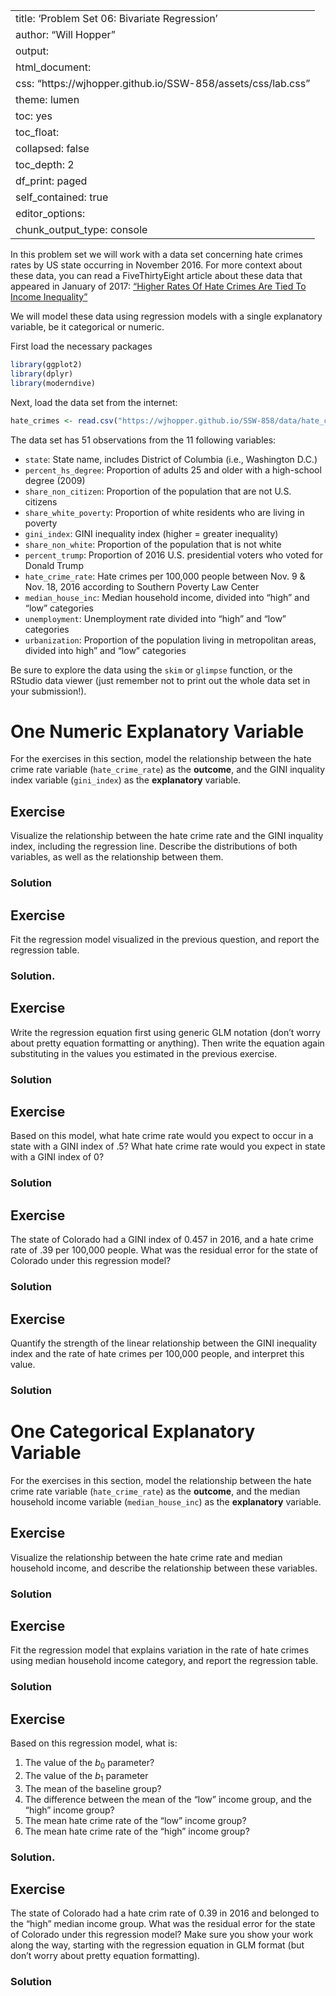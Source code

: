 
---
title: 'Problem Set 06: Bivariate Regression'
author: "Will Hopper"
output:
  html_document:
    css: "https://wjhopper.github.io/SSW-858/assets/css/lab.css"
    theme: lumen
    toc: yes
    toc_float:
      collapsed: false
    toc_depth: 2
    df_print: paged
    self_contained: true
editor_options: 
  chunk_output_type: console
---

In this problem set we will work with a data set concerning hate crimes rates by US state occurring in  November 2016. For more context about these data, you can read a FiveThirtyEight article about these data that appeared in January of 2017: ["Higher Rates Of Hate Crimes Are Tied To Income
Inequality"](https://fivethirtyeight.com/features/higher-rates-of-hate-crimes-are-tied-to-income-inequality/)

We will model these data using regression models with a single explanatory variable, be it categorical or numeric.


First load the necessary packages 

```r
library(ggplot2)
library(dplyr)
library(moderndive)
```

Next, load the data set from the internet:

```r
hate_crimes <- read.csv("https://wjhopper.github.io/SSW-858/data/hate_crimes.csv", stringsAsFactors = FALSE)
```

The data set has 51 observations from the 11 following variables:

- `state`: State name, includes District of Columbia (i.e., Washington D.C.)
- `percent_hs_degree`: Proportion of adults 25 and older with a high-school degree (2009)
- `share_non_citizen`: Proportion of the population that are not U.S. citizens
- `share_white_poverty`: Proportion of white residents who are living in poverty
- `gini_index`: GINI inequality index (higher = greater inequality)
- `share_non_white`: Proportion of the population that is not white
- `percent_trump`: Proportion of 2016 U.S. presidential voters who voted for Donald Trump
- `hate_crime_rate`: Hate crimes per 100,000 people between Nov. 9 & Nov. 18, 2016 according to Southern Poverty Law Center 
- `median_house_inc`: Median household income, divided into "high" and "low" categories
- `unemployment`: Unemployment rate divided into "high" and "low" categories
- `urbanization`: Proportion of the population living in metropolitan areas, divided into high" and "low" categories


Be sure to explore the data using the `skim` or `glimpse` function, or the RStudio data viewer (just remember not to print out the whole data set in your submission!).

# One Numeric Explanatory Variable

For the exercises in this section, model the relationship between the hate crime rate variable (`hate_crime_rate`) as the **outcome**, and the GINI inquality index variable (`gini_index`) as the **explanatory** variable.

## Exercise
Visualize the relationship between the hate crime rate and the GINI inquality index, including the regression line. Describe the distributions of both variables, as well as the relationship between them.

### Solution


## Exercise
Fit the regression model visualized in the previous question, and report the regression table.

### Solution.


## Exercise
Write the regression equation first using generic GLM notation (don't worry about pretty equation formatting or anything). Then write the equation again substituting in the values you estimated in the previous exercise.


### Solution


## Exercise
Based on this model, what hate crime rate would you expect to occur in a state with a GINI index of .5? What hate crime rate would you expect in state with a GINI index of 0?

### Solution


## Exercise
The state of Colorado had a GINI index of 0.457 in 2016, and a hate crime rate of .39 per 100,000 people. What was the residual error for the state of Colorado under this regression model?

### Solution


## Exercise
Quantify the strength of the linear relationship between the GINI inequality index and the rate of hate crimes per 100,000 people, and interpret this value.

### Solution


# One Categorical Explanatory Variable

For the exercises in this section, model the relationship between the hate crime rate variable (`hate_crime_rate`) as the **outcome**, and the median household income variable (`median_house_inc`) as the **explanatory** variable.

## Exercise
Visualize the relationship between the hate crime rate and median household income, and describe the relationship between these variables.

### Solution


## Exercise
Fit the regression model that explains variation in the rate of hate crimes using median household income category, and report the regression table.

### Solution


## Exercise
Based on this regression model, what is:

1. The value of the $b_0$ parameter?
2. The value of the $b_1$ parameter
3. The mean of the baseline group?
4. The difference between the mean of the "low" income group, and the "high" income group?
5. The mean hate crime rate of the "low" income group?
6. The mean hate crime rate of the "high" income group?

### Solution.


## Exercise
The state of Colorado had a hate crim rate of 0.39 in 2016 and belonged to the "high" median income group. What was the residual error for the state of Colorado under this regression model? Make sure you show your work along the way, starting with the regression equation in GLM format (but don't worry about pretty equation formatting).

### Solution

